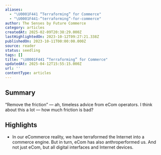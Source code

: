 ```yaml
---
aliases:
  - "\U0001F441️ “Terraforming” for Commerce"
  - "\U0001F441️-“terraforming”-for-commerce"
author: The Senses by Future Commerce
category: articles
createdAt: 2025-02-09T20:38:29.000Z
lastHighlightedOn: 2023-10-12T09:27:21.338Z
publishedOn: 2023-10-11T00:00:00.000Z
source: reader
status: seedling
tags: []
title: "\U0001F441️ “Terraforming” for Commerce"
updatedAt: 2025-04-12T15:55:15.000Z
url: ''
contentType: articles
---
```

## Summary

“Remove the friction” — ah, timeless advice from eCom operators. I think about this a lot — how much friction is bad?

## Highlights

- In our eCommerce reality, we have terraformed the Internet into a commerce engine. But in turn, eCom has also anthroperformed us. And not just eCom, but all digital interfaces and Internet devices.
